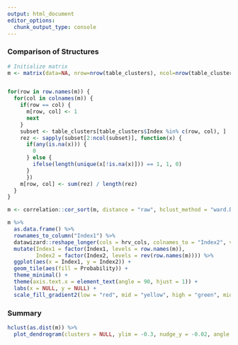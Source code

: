 ```yaml
---
output: html_document
editor_options: 
  chunk_output_type: console
---
```



### Comparison of Structures


```r
# Initialize matrix
m <- matrix(data=NA, nrow=nrow(table_clusters), ncol=nrow(table_clusters), dimnames = list(table_clusters$Index, table_clusters$Index))


for(row in row.names(m)) {
  for(col in colnames(m)) {
    if(row == col) {
      m[row, col] <- 1
      next
    } 
    subset <- table_clusters[table_clusters$Index %in% c(row, col), ]
    rez <- sapply(subset[2:ncol(subset)], function(x) {
      if(any(is.na(x))) {
        0
      } else {
        ifelse(length(unique(x[!is.na(x)])) == 1, 1, 0)
      }
      })
    m[row, col] <- sum(rez) / length(rez)
  }
}
```


```r
m <- correlation::cor_sort(m, distance = "raw", hclust_method = "ward.D2")

m %>% 
  as.data.frame() %>% 
  rownames_to_column("Index1") %>% 
  datawizard::reshape_longer(cols = hrv_cols, colnames_to = "Index2", values_to = "Probability") %>% 
  mutate(Index1 = factor(Index1, levels = row.names(m)),
         Index2 = factor(Index2, levels = rev(row.names(m)))) %>% 
  ggplot(aes(x = Index1, y = Index2)) +
  geom_tile(aes(fill = Probability)) +
  theme_minimal() +
  theme(axis.text.x = element_text(angle = 90, hjust = 1)) +
  labs(x = NULL, y = NULL) +
  scale_fill_gradient2(low = "red", mid = "yellow", high = "green", midpoint = 0.5)
```

### Summary

```r
hclust(as.dist(m)) %>% 
  plot_dendrogram(clusters = NULL, ylim = -0.3, nudge_y = -0.02, angle = 90, points = FALSE)
```

